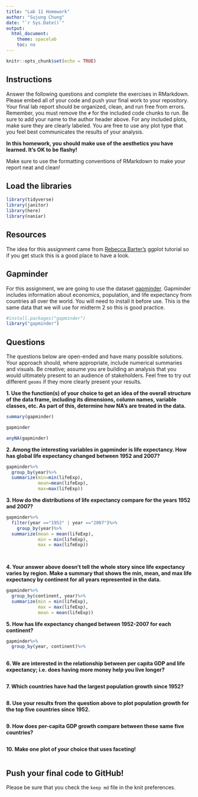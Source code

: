 ```yaml
---
title: "Lab 11 Homework"
author: "Sujung Chung"
date: "`r Sys.Date()`"
output:
  html_document:
    theme: spacelab
    toc: no
---
```


```r
knitr::opts_chunk$set(echo = TRUE)
```

## Instructions
Answer the following questions and complete the exercises in RMarkdown. Please embed all of your code and push your final work to your repository. Your final lab report should be organized, clean, and run free from errors. Remember, you must remove the `#` for the included code chunks to run. Be sure to add your name to the author header above. For any included plots, make sure they are clearly labeled. You are free to use any plot type that you feel best communicates the results of your analysis.  

**In this homework, you should make use of the aesthetics you have learned. It's OK to be flashy!**

Make sure to use the formatting conventions of RMarkdown to make your report neat and clean!  

## Load the libraries
```r
library(tidyverse)
library(janitor)
library(here)
library(naniar)
``` 

## Resources
The idea for this assignment came from [Rebecca Barter's](http://www.rebeccabarter.com/blog/2017-11-17-ggplot2_tutorial/) ggplot tutorial so if you get stuck this is a good place to have a look.  

## Gapminder
For this assignment, we are going to use the dataset [gapminder](https://cran.r-project.org/web/packages/gapminder/index.html). Gapminder includes information about economics, population, and life expectancy from countries all over the world. You will need to install it before use. This is the same data that we will use for midterm 2 so this is good practice.
```r
#install.packages("gapminder")
library("gapminder")
```

## Questions
The questions below are open-ended and have many possible solutions. Your approach should, where appropriate, include numerical summaries and visuals. Be creative; assume you are building an analysis that you would ultimately present to an audience of stakeholders. Feel free to try out different `geoms` if they more clearly present your results.  

**1. Use the function(s) of your choice to get an idea of the overall structure of the data frame, including its dimensions, column names, variable classes, etc. As part of this, determine how NA's are treated in the data.**  
```r
summary(gapminder)
```
```r
gapminder
```
```r
anyNA(gapminder)
```

**2. Among the interesting variables in gapminder is life expectancy. How has global life expectancy changed between 1952 and 2007?**

```r
gapminder%>%
  group_by(year)%>%
  summarize(min=min(lifeExp),
            mean=mean(lifeExp),
            max=max(lifeExp))
```

**3. How do the distributions of life expectancy compare for the years 1952 and 2007?**
```r
gapminder%>%
  filter(year =="1952" | year =="2007")%>%
    group_by(year)%>%
  summarize(mean = mean(lifeExp),
            min = min(lifeExp),
            max = max(lifeExp))

  
```

**4. Your answer above doesn't tell the whole story since life expectancy varies by region. Make a summary that shows the min, mean, and max life expectancy by continent for all years represented in the data.**
```r
gapminder%>%
  group_by(continent, year)%>%
  summarize(min = min(lifeExp),
            max = max(lifeExp),
            mean = mean(lifeExp))
```

**5. How has life expectancy changed between 1952-2007 for each continent?**
```r
gapminder%>%
  group_by(year, continent)%>%
  
```

**6. We are interested in the relationship between per capita GDP and life expectancy; i.e. does having more money help you live longer?**
```r

```

**7. Which countries have had the largest population growth since 1952?**
```r

```

**8. Use your results from the question above to plot population growth for the top five countries since 1952.**
```r

```

**9. How does per-capita GDP growth compare between these same five countries?**
```r

```

**10. Make one plot of your choice that uses faceting!**
```r

```

## Push your final code to GitHub!
Please be sure that you check the `keep md` file in the knit preferences. 